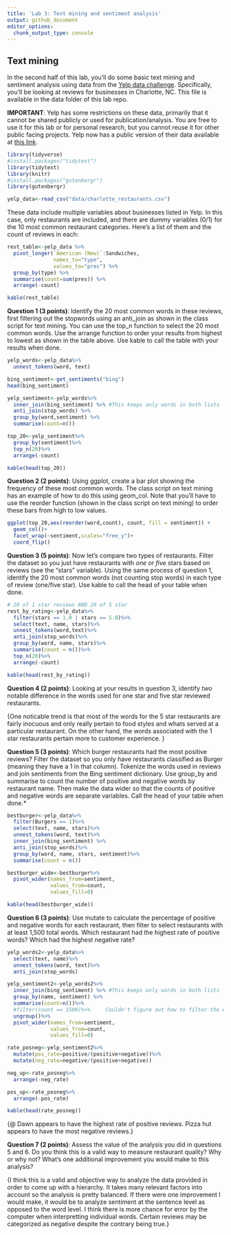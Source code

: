 ```yaml
---
title: 'Lab 3: Text mining and sentiment analysis'
output: github_document
editor_options: 
  chunk_output_type: console
---
```

## Text mining

In the second half of this lab, you'll do some basic text mining and sentiment analysis using data from the [Yelp data challenge](https://www.yelp.com/dataset/challenge/winners). Specifically, you'll be looking at reviews for businesses in Charlotte, NC. This file is available in the data folder of this lab repo.

**IMPORTANT**: Yelp has some restrictions on these data, primarily that it cannot be shared publicly or used for publication/analysis. You are free to use it for this lab or for personal research, but you cannot reuse it for other public facing projects. Yelp now has a public version of their data available at [this link](https://www.yelp.com/dataset).

```r
library(tidyverse)
#install.packages("tidytext")
library(tidytext)
library(knitr)
#install.packages("gutenbergr")
library(gutenbergr)

yelp_data<-read_csv("data/charlotte_restaurants.csv")
```

These data include multiple variables about businesses listed in Yelp. In this case, only restaurants are included, and there are dummy variables (0/1) for the 10 most common restaurant categories. Here's a list of them and the count of reviews in each:

```r
rest_table<-yelp_data %>%
  pivot_longer(`American (New)`:Sandwiches,
               names_to="type",
               values_to="pres") %>%
  group_by(type) %>%
  summarise(count=sum(pres)) %>%
  arrange(-count)

kable(rest_table)
```

**Question 1 (3 points)**: Identify the 20 most common words in these reviews, first filtering out the stopwords using an anti_join as shown in the class script for text mining. You can use the top_n function to select the 20 most common words. Use the arrange function to order your results from highest to lowest as shown in the table above. Use kable to call the table with your results when done.

```r
yelp_words<-yelp_data%>%
  unnest_tokens(word, text)

bing_sentiment<-get_sentiments("bing")
head(bing_sentiment)

yelp_sentiment<-yelp_words%>%
  inner_join(bing_sentiment) %>% #This keeps only words in both lists
  anti_join(stop_words) %>%
  group_by(word,sentiment) %>%
  summarise(count=n())

top_20<-yelp_sentiment%>%
  group_by(sentiment)%>%
  top_n(20)%>%
  arrange(-count)

kable(head(top_20))
```

**Question 2 (2 points)**: Using ggplot, create a bar plot showing the frequency of these most common words. The class script on text mining has an example of how to do this using geom_col. Note that you'll have to use the reorder function (shown in the class script on text mining) to order these bars from high to low values.

```r
ggplot(top_20,aes(reorder(word,count), count, fill = sentiment)) + 
  geom_col()+
  facet_wrap(~sentiment,scales="free_y")+
  coord_flip()
```


**Question 3 (5 points)**: Now let's compare two types of restaurants. Filter the dataset so you just have restaurants with *one* or *five* stars based on reviews (see the "stars" variable). Using the same process of question 1, identify the 20 most common words (not counting stop words) in each type of review (one/five star). Use kable to call the head of your table when done.

```r
# 20 of 1 star reviews AND 20 of 5 star
rest_by_rating<-yelp_data%>%
  filter(stars == 1.0 | stars == 5.0)%>%
  select(text, name, stars)%>%
  unnest_tokens(word,text)%>%
  anti_join(stop_words)%>%
  group_by(word, name, stars)%>%
  summarise(count = n())%>%
  top_n(20)%>%
  arrange(-count)

kable(head(rest_by_rating))
```


**Question 4 (2 points)**: Looking at your results in question 3, identify *two* notable difference in the words used for one star and five star reviewed restaurants.

{One noticable trend is that most of the words for the 5 star restaurants are fairly inocuous and only really pertain to food styles and whats served at a particular restaurant. On the other hand, the words associated with the 1 star restaurants pertain more to customer experience. }

**Question 5 (3 points)**: Which burger restaurants had the most positive reviews? Filter the dataset so you only have restaurants classified as Burger (meaning they have a 1 in that column). Tokenize the words used in reviews and join sentiments from the Bing sentiment dictionary. Use group_by and summarise to count the number of positive and negative words by restaurant name. Then make the data wider so that the counts of positive and negative words are separate variables. Call the head of your table when done.*

```r
bestburger<-yelp_data%>%
  filter(Burgers == 1)%>%
  select(text, name, stars)%>%
  unnest_tokens(word, text)%>%
  inner_join(bing_sentiment) %>%
  anti_join(stop_words)%>%
  group_by(word, name, stars, sentiment)%>%
  summarise(count = n())

bestburger_wide<-bestburger%>%
  pivot_wider(names_from=sentiment,
              values_from=count,
              values_fill=0)

kable(head(bestburger_wide))  
```

**Question 6 (3 points)**: Use mutate to calculate the percentage of positive and negative words for each restaurant, then filter to select restaurants with at least 1,500 total words. Which restaurant had the highest rate of positive words? Which had the highest negative rate? 

```r
yelp_words2<-yelp_data%>%
  select(text, name)%>%
  unnest_tokens(word, text)%>%
  anti_join(stop_words)

yelp_sentiment2<-yelp_words2%>%
  inner_join(bing_sentiment) %>% #This keeps only words in both lists
  group_by(name, sentiment) %>%
  summarise(count=n())%>%
  #filter(count == 1500)%>%     Couldn't figure out how to filter the word count
  ungroup()%>%
  pivot_wider(names_from=sentiment,
              values_from=count,
              values_fill=0)

rate_posneg<-yelp_sentiment2%>%
  mutate(pos_rate=positive/(positive+negative))%>%
  mutate(neg_rate=negative/(positive+negative))

neg_up<-rate_posneg%>%
  arrange(-neg_rate)

pos_up<-rate_posneg%>%
  arrange(-pos_rate)

kable(head(rate_posneg))
```


{@ Dawn appears to have the highest rate of positive reviews. Pizza hut appears to have the most negative reviews.}

**Question 7 (2 points)**: Assess the value of the analysis you did in questions 5 and 6. Do you think this is a valid way to measure restaurant quality? Why or why not? What's one additional improvement you would make to this analysis?

{I think this is a valid and objective way to analyze the data provided in order to come up with a hierarchy. It takes many relevant factors into account so the analysis is pretty balanced. If there were one improvement I would make, it would be to analyze sentiment at the sentence level as opposed to the word level. I think there is more chance for error by the computer when interpretting individual words. Certain reviews may be categorized as negative despite the contrary being true.}